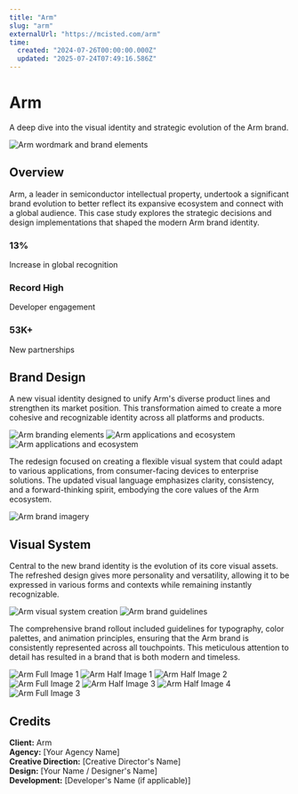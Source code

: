 ```yaml
---
title: "Arm"
slug: "arm"
externalUrl: "https://mcisted.com/arm"
time:
  created: "2024-07-26T00:00:00.000Z"
  updated: "2025-07-24T07:49:16.586Z"
---
```


# Arm

A deep dive into the visual identity and strategic evolution of the Arm brand.

<Image src="https://raw.githubusercontent.com/maxmcisted7/Nova/main/Screenshot%202025-06-16%20at%2008.28.50.png" alt="Arm wordmark and brand elements" variant="full" />

## Overview

Arm, a leader in semiconductor intellectual property, undertook a significant brand evolution to better reflect its expansive ecosystem and connect with a global audience. This case study explores the strategic decisions and design implementations that shaped the modern Arm brand identity.

<div className="grid grid-cols-1 md:grid-cols-3 gap-8 my-16">
  <div className="flex flex-col">
    <h3 className="text-2xl font-bold text-shiki-blue-light dark:text-shiki-blue-dark">13%</h3>
    <p className="text-muted">Increase in global recognition</p>
  </div>
  <div className="flex flex-col">
    <h3 className="text-2xl font-bold text-shiki-blue-light dark:text-shiki-blue-dark">Record High</h3>
    <p className="text-muted">Developer engagement</p>
  </div>
  <div className="flex flex-col">
    <h3 className="text-2xl font-bold text-shiki-blue-light dark:text-shiki-blue-dark">53K+</h3>
    <p className="text-muted">New partnerships</p>
  </div>
</div>

## Brand Design

A new visual identity designed to unify Arm's diverse product lines and strengthen its market position. This transformation aimed to create a more cohesive and recognizable identity across all platforms and products.

<Image src="https://raw.githubusercontent.com/maxmcisted7/Nova/main/Screenshot%202025-06-16%20at%2008.28.50.png" alt="Arm branding elements" variant="full" />

<ImageGroup className="grid grid-cols-1 md:grid-cols-2 gap-8">
  <Image src="https://raw.githubusercontent.com/maxmcisted7/Nova/main/Screenshot%202025-06-16%20at%2008.28.50.png" alt="Arm applications and ecosystem" fill />
  <Image src="https://raw.githubusercontent.com/maxmcisted7/Nova/main/Screenshot%202025-06-16%20at%2008.28.50.png" alt="Arm applications and ecosystem" fill />
</ImageGroup>

The redesign focused on creating a flexible visual system that could adapt to various applications, from consumer-facing devices to enterprise solutions. The updated visual language emphasizes clarity, consistency, and a forward-thinking spirit, embodying the core values of the Arm ecosystem.

<Image src="https://raw.githubusercontent.com/maxmcisted7/Nova/main/Screenshot%202025-06-16%20at%2008.28.50.png" alt="Arm brand imagery" variant="full" />

## Visual System

Central to the new brand identity is the evolution of its core visual assets. The refreshed design gives more personality and versatility, allowing it to be expressed in various forms and contexts while remaining instantly recognizable.

<ImageGroup className="grid grid-cols-1 md:grid-cols-2 gap-8">
  <Image src="https://raw.githubusercontent.com/maxmcisted7/Nova/main/Screenshot%202025-06-16%20at%2008.28.50.png" alt="Arm visual system creation" fill />
  <Image src="https://raw.githubusercontent.com/maxmcisted7/Nova/main/Screenshot%202025-06-16%20at%2008.28.50.png" alt="Arm brand guidelines" fill />
</ImageGroup>

The comprehensive brand rollout included guidelines for typography, color palettes, and animation principles, ensuring that the Arm brand is consistently represented across all touchpoints. This meticulous attention to detail has resulted in a brand that is both modern and timeless.

<Image src="https://raw.githubusercontent.com/maxmcisted7/Nova/main/Screenshot%202025-06-16%20at%2008.28.50.png" alt="Arm Full Image 1" variant="full" />

<ImageGroup className="grid grid-cols-1 md:grid-cols-2 gap-8">
  <Image src="https://raw.githubusercontent.com/maxmcisted7/Nova/main/Screenshot%202025-06-16%20at%2008.28.50.png" alt="Arm Half Image 1" fill />
  <Image src="https://raw.githubusercontent.com/maxmcisted7/Nova/main/Screenshot%202025-06-16%20at%2008.28.50.png" alt="Arm Half Image 2" fill />
</ImageGroup>

<Image src="https://raw.githubusercontent.com/maxmcisted7/Nova/main/Screenshot%202025-06-16%20at%2008.28.50.png" alt="Arm Full Image 2" variant="full" />

<ImageGroup className="grid grid-cols-1 md:grid-cols-2 gap-8">
  <Image src="https://raw.githubusercontent.com/maxmcisted7/Nova/main/Screenshot%202025-06-16%20at%2008.28.50.png" alt="Arm Half Image 3" fill />
  <Image src="https://raw.githubusercontent.com/maxmcisted7/Nova/main/Screenshot%202025-06-16%20at%2008.28.50.png" alt="Arm Half Image 4" fill />
</ImageGroup>

<Image src="https://raw.githubusercontent.com/maxmcisted7/Nova/main/Screenshot%202025-06-16%20at%2008.28.50.png" alt="Arm Full Image 3" variant="full" />

## Credits

**Client:** Arm  
**Agency:** [Your Agency Name]  
**Creative Direction:** [Creative Director's Name]  
**Design:** [Your Name / Designer's Name]  
**Development:** [Developer's Name (if applicable)] 